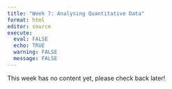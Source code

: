 ```yaml
---
title: "Week 7: Analysing Quantitative Data"
format: html
editor: source
execute: 
  eval: FALSE
  echo: TRUE
  warning: FALSE
  message: FALSE
---
```


This week has no content yet, please check back later!
